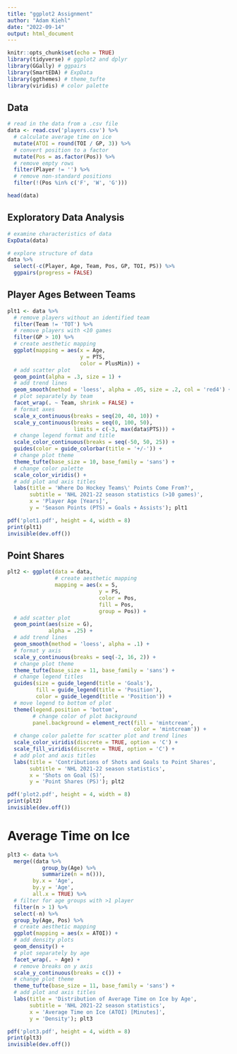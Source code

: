 ```yaml
---
title: "ggplot2 Assignment"
author: "Adam Kiehl"
date: "2022-09-14"
output: html_document
---
```


```r
knitr::opts_chunk$set(echo = TRUE)
library(tidyverse) # ggplot2 and dplyr
library(GGally) # ggpairs
library(SmartEDA) # ExpData
library(ggthemes) # theme_tufte
library(viridis) # color palette
```

## Data

```r
# read in the data from a .csv file
data <- read.csv('players.csv') %>%
  # calculate average time on ice
  mutate(ATOI = round(TOI / GP, 3)) %>%
  # convert position to a factor
  mutate(Pos = as.factor(Pos)) %>%
  # remove empty rows
  filter(Player != '') %>%
  # remove non-standard positions
  filter(!(Pos %in% c('F', 'W', 'G')))

head(data)
```

## Exploratory Data Analysis

```r
# examine characteristics of data
ExpData(data)

# explore structure of data
data %>%
  select(-c(Player, Age, Team, Pos, GP, TOI, PS)) %>%
  ggpairs(progress = FALSE)
```

## Player Ages Between Teams

```r
plt1 <- data %>%
  # remove players without an identified team
  filter(Team != 'TOT') %>%
  # remove players with <10 games
  filter(GP > 10) %>%
  # create aesthetic mapping
  ggplot(mapping = aes(x = Age,
                       y = PTS,
                       color = PlusMin)) +
  # add scatter plot
  geom_point(alpha = .3, size = 1) +
  # add trend lines
  geom_smooth(method = 'loess', alpha = .05, size = .2, col = 'red4') +
  # plot separately by team
  facet_wrap(. ~ Team, shrink = FALSE) +
  # format axes
  scale_x_continuous(breaks = seq(20, 40, 10)) +
  scale_y_continuous(breaks = seq(0, 100, 50),
                     limits = c(-3, max(data$PTS))) +
  # change legend format and title
  scale_color_continuous(breaks = seq(-50, 50, 25)) +
  guides(color = guide_colorbar(title = '+/-')) +
  # change plot theme
  theme_tufte(base_size = 10, base_family = 'sans') +
  # change color palette
  scale_color_viridis() +
  # add plot and axis titles
  labs(title = 'Where Do Hockey Teams\' Points Come From?',
       subtitle = 'NHL 2021-22 season statistics (>10 games)',
       x = 'Player Age [Years]',
       y = 'Season Points (PTS) = Goals + Assists'); plt1

pdf('plot1.pdf', height = 4, width = 8)
print(plt1)
invisible(dev.off())
```

## Point Shares

```r
plt2 <- ggplot(data = data,
               # create aesthetic mapping
               mapping = aes(x = S,
                             y = PS,
                             color = Pos,
                             fill = Pos,
                             group = Pos)) +
  # add scatter plot
  geom_point(aes(size = G),
             alpha = .25) +
  # add trend lines
  geom_smooth(method = 'loess', alpha = .1) +
  # format y axis
  scale_y_continuous(breaks = seq(-2, 16, 2)) +
  # change plot theme
  theme_tufte(base_size = 11, base_family = 'sans') +
  # change legend titles
  guides(size = guide_legend(title = 'Goals'),
         fill = guide_legend(title = 'Position'),
         color = guide_legend(title = 'Position')) +
  # move legend to bottom of plot
  theme(legend.position = 'bottom',
        # change color of plot background
        panel.background = element_rect(fill = 'mintcream',
                                        color = 'mintcream')) +
  # change color palette for scatter plot and trend lines
  scale_color_viridis(discrete = TRUE, option = 'C') +
  scale_fill_viridis(discrete = TRUE, option = 'C') + 
  # add plot and axis titles
  labs(title = 'Contributions of Shots and Goals to Point Shares',
       subtitle = 'NHL 2021-22 season statistics',
       x = 'Shots on Goal (S)',
       y = 'Point Shares (PS)'); plt2

pdf('plot2.pdf', height = 4, width = 8)
print(plt2)
invisible(dev.off())
```

# Average Time on Ice

```r
plt3 <- data %>%
  merge((data %>%
           group_by(Age) %>%
           summarize(n = n())),
        by.x = 'Age',
        by.y = 'Age',
        all.x = TRUE) %>%
  # filter for age groups with >1 player
  filter(n > 1) %>%
  select(-n) %>%
  group_by(Age, Pos) %>%
  # create aesthetic mapping
  ggplot(mapping = aes(x = ATOI)) +
  # add density plots
  geom_density() +
  # plot separately by age
  facet_wrap(. ~ Age) +
  # remove breaks on y axis
  scale_y_continuous(breaks = c()) +
  # change plot theme
  theme_tufte(base_size = 11, base_family = 'sans') +
  # add plot and axis titles
  labs(title = 'Distribution of Average Time on Ice by Age',
       subtitle = 'NHL 2021-22 season statistics',
       x = 'Average Time on Ice (ATOI) [Minutes]', 
       y = 'Density'); plt3

pdf('plot3.pdf', height = 4, width = 8)
print(plt3)
invisible(dev.off())
```
